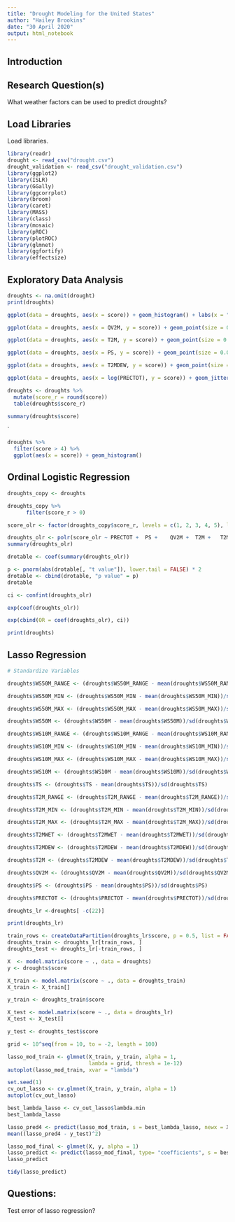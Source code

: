 ```yaml
---
title: "Drought Modeling for the United States"
author: "Hailey Brookins"
date: "30 April 2020"
output: html_notebook
---
```


## Introduction



## Research Question(s)

What weather factors can be used to predict droughts?

## Load Libraries

Load libraries.

```r
library(readr)
drought <- read_csv("drought.csv")
drought_validation <- read_csv("drought_validation.csv")
library(ggplot2)
library(ISLR)
library(GGally)
library(ggcorrplot)
library(broom)
library(caret)
library(MASS)
library(class)
library(mosaic)
library(pROC)
library(plotROC)
library(glmnet)
library(ggfortify)
library(effectsize)
```

## Exploratory Data Analysis

```r
droughts <- na.omit(drought)
print(droughts)
```

```r
ggplot(data = droughts, aes(x = score)) + geom_histogram() + labs(x = "Droughts", title = "Count of Droughts in US from 2012-2020")
```

```r
ggplot(data = droughts, aes(x = QV2M, y = score)) + geom_point(size = 0.05, alpha = 0.25) + labs(x = "Specific Humidity at 2 Meters (g/kg)", y = "Drought Severity", title = "Humidity and Droughts")
```
```r
ggplot(data = droughts, aes(x = T2M, y = score)) + geom_point(size = 0.05, alpha = 0.25) + labs(x = "Temperature at 2 Meters (C)", y = "Drought Severity", title = "Temperature and Droughts")
```

```r
ggplot(data = droughts, aes(x = PS, y = score)) + geom_point(size = 0.05, alpha = 0.25) + labs(x = "Surface Pressure (kPa)", y = "Drought Severity", title = "Surface Pressure and Droughts")
```
```r
ggplot(data = droughts, aes(x = T2MDEW, y = score)) + geom_point(size = 0.05, alpha = 0.25) + labs(x = "Dew/Frost Point at 2 Meters (C)", y = "Drought Severity", title = "Dew/Frost Point and Droughts")
```

```r
ggplot(data = droughts, aes(x = log(PRECTOT), y = score)) + geom_jitter(size = 0.05, alpha = 0.25) + labs(x = "Precipitation (mm/day)", y = "Drought Severity", title = "Precipitation and Droughts")
```

```r
droughts <- droughts %>%
  mutate(score_r = round(score))
  table(droughts$score_r)
```
```r
summary(droughts$score)
```
`
```r
droughts %>%
  filter(score > 4) %>%
  ggplot(aes(x = score)) + geom_histogram()
```







## Ordinal Logistic Regression

```r
droughts_copy <- droughts

droughts_copy %>%
      filter(score_r > 0)

score_olr <- factor(droughts_copy$score_r, levels = c(1, 2, 3, 4, 5), labels = c("D0", "D1", "D2", "D3", "D4") )
```

```r
droughts_olr <- polr(score_olr ~ PRECTOT +	PS +	QV2M +	T2M +	T2MDEW +	T2MWET +	T2M_MAX +	T2M_MIN +	T2M_RANGE +	TS + 	WS10M	+ WS10M_MAX	+ WS10M_MIN +	WS10M_RANGE +	WS50M +	WS50M_MAX +	WS50M_MIN	+ WS50M_RANGE, data = droughts, Hess=TRUE)
summary(droughts_olr)
```

```r
drotable <- coef(summary(droughts_olr))
```

```r
p <- pnorm(abs(drotable[, "t value"]), lower.tail = FALSE) * 2
drotable <- cbind(drotable, "p value" = p)
drotable
```

```r
ci <- confint(droughts_olr)
```

```r
exp(coef(droughts_olr))
```

```r
exp(cbind(OR = coef(droughts_olr), ci))
```










```r
print(droughts)
```








## Lasso Regression


```r
# Standardize Variables

droughts$WS50M_RANGE <- (droughts$WS50M_RANGE - mean(droughts$WS50M_RANGE))/sd(droughts$WS50M_RANGE)

droughts$WS50M_MIN <- (droughts$WS50M_MIN - mean(droughts$WS50M_MIN))/sd(droughts$WS50M_MIN)

droughts$WS50M_MAX <- (droughts$WS50M_MAX - mean(droughts$WS50M_MAX))/sd(droughts$WS50M_MAX)

droughts$WS50M <- (droughts$WS50M - mean(droughts$WS50M))/sd(droughts$WS50M)

droughts$WS10M_RANGE <- (droughts$WS10M_RANGE - mean(droughts$WS10M_RANGE))/sd(droughts$WS10M_RANGE)

droughts$WS10M_MIN <- (droughts$WS10M_MIN - mean(droughts$WS10M_MIN))/sd(droughts$WS10M_MIN)

droughts$WS10M_MAX <- (droughts$WS10M_MAX - mean(droughts$WS10M_MAX))/sd(droughts$WS10M_MAX)

droughts$WS10M <- (droughts$WS10M - mean(droughts$WS10M))/sd(droughts$WS10M)

droughts$TS <- (droughts$TS - mean(droughts$TS))/sd(droughts$TS)

droughts$T2M_RANGE <- (droughts$T2M_RANGE - mean(droughts$T2M_RANGE))/sd(droughts$T2M_RANGE)

droughts$T2M_MIN <- (droughts$T2M_MIN - mean(droughts$T2M_MIN))/sd(droughts$T2M_MIN)

droughts$T2M_MAX <- (droughts$T2M_MAX - mean(droughts$T2M_MAX))/sd(droughts$T2M_MAX)

droughts$T2MWET <- (droughts$T2MWET - mean(droughts$T2MWET))/sd(droughts$T2MWET)

droughts$T2MDEW <- (droughts$T2MDEW - mean(droughts$T2MDEW))/sd(droughts$T2MDEW)

droughts$T2M <- (droughts$T2MDEW - mean(droughts$T2MDEW))/sd(droughts$T2MDEW)

droughts$QV2M <- (droughts$QV2M - mean(droughts$QV2M))/sd(droughts$QV2M)

droughts$PS <- (droughts$PS - mean(droughts$PS))/sd(droughts$PS)

droughts$PRECTOT <- (droughts$PRECTOT - mean(droughts$PRECTOT))/sd(droughts$PRECTOT)
```


```r
droughts_lr <-droughts[ -c(22)]
```

```r
print(droughts_lr)
```

```r
train_rows <- createDataPartition(droughts_lr$score, p = 0.5, list = FALSE)
droughts_train <- droughts_lr[train_rows, ]
droughts_test <- droughts_lr[-train_rows, ]
```

```r
X  <- model.matrix(score ~ ., data = droughts)
y <- droughts$score
```

```r
X_train <- model.matrix(score ~ ., data = droughts_train)
X_train <- X_train[]

y_train <- droughts_train$score

X_test <- model.matrix(score ~ ., data = droughts_lr)
X_test <- X_test[]

y_test <- droughts_test$score
```

```r
grid <- 10^seq(from = 10, to = -2, length = 100)

lasso_mod_train <- glmnet(X_train, y_train, alpha = 1,
                          lambda = grid, thresh = 1e-12)
autoplot(lasso_mod_train, xvar = "lambda")
```
```r
set.seed(1)
cv_out_lasso <- cv.glmnet(X_train, y_train, alpha = 1)
autoplot(cv_out_lasso)
```
```r
best_lambda_lasso <- cv_out_lasso$lambda.min
best_lambda_lasso
```
```r
lasso_pred4 <- predict(lasso_mod_train, s = best_lambda_lasso, newx = X_test)
mean((lasso_pred4 - y_test)^2)
```
```r
lasso_mod_final <- glmnet(X, y, alpha = 1)
lasso_predict <- predict(lasso_mod_final, type= "coefficients", s = best_lambda_lasso)
lasso_predict
```
```r
tidy(lasso_predict)
```


## Questions:


Test error of lasso regression?

